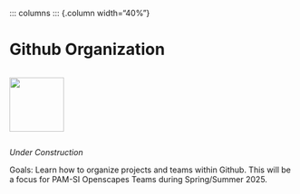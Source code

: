 ::: columns 
::: {.column width="40%"}

# Github Organization

::: columns
::: {.column width="60%"}

![](images/githubTeamLogo.jpg){width=1in}

:::
:::

*Under Construction*

Goals: Learn how to organize projects and teams within Github. This will be a focus for PAM-SI Openscapes Teams during Spring/Summer 2025.
